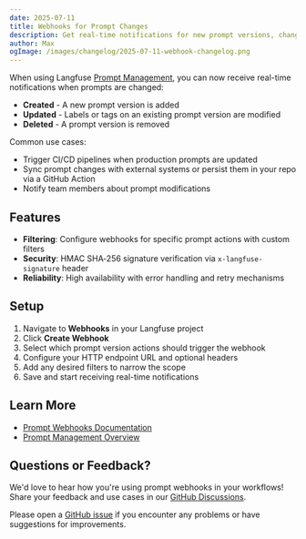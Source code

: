 ```yaml
---
date: 2025-07-11
title: Webhooks for Prompt Changes
description: Get real-time notifications for new prompt versions, changes to deployment labels or tags, and other edits.
author: Max
ogImage: /images/changelog/2025-07-11-webhook-changelog.png
---
```



<ChangelogHeader />

When using Langfuse [Prompt Management](/docs/prompts/get-started), you can now receive real-time notifications when prompts are changed:

- **Created** - A new prompt version is added
- **Updated** - Labels or tags on an existing prompt version are modified
- **Deleted** - A prompt version is removed

Common use cases:

- Trigger CI/CD pipelines when production prompts are updated
- Sync prompt changes with external systems or persist them in your repo via a GitHub Action
- Notify team members about prompt modifications

## Features

- **Filtering**: Configure webhooks for specific prompt actions with custom filters
- **Security**: HMAC SHA‑256 signature verification via `x-langfuse-signature` header
- **Reliability**: High availability with error handling and retry mechanisms

## Setup

1. Navigate to **Webhooks** in your Langfuse project
2. Click **Create Webhook**
3. Select which prompt version actions should trigger the webhook
4. Configure your HTTP endpoint URL and optional headers
5. Add any desired filters to narrow the scope
6. Save and start receiving real-time notifications

## Learn More

- [Prompt Webhooks Documentation](/docs/prompts/get-started#webhooks)
- [Prompt Management Overview](/docs/prompts/get-started)

## Questions or Feedback?

We'd love to hear how you're using prompt webhooks in your workflows! Share your feedback and use cases in our [GitHub Discussions](https://github.com/orgs/langfuse/discussions).

Please open a [GitHub issue](/issues) if you encounter any problems or have suggestions for improvements.

